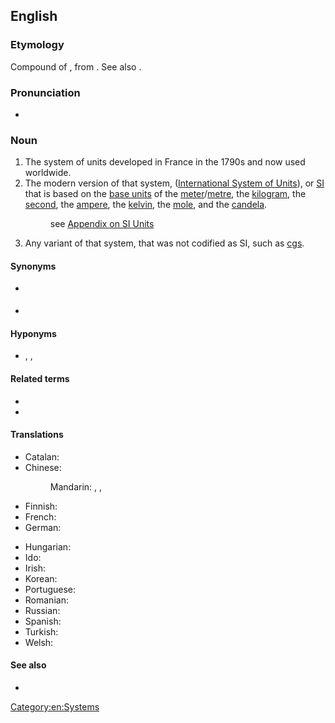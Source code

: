 {{also|metric-system}}
==English==

===Etymology===
Compound of {{compound|en|metric|system}}, from {{der|en|fr|métrique}}. See also {{m|en|meter}}.

===Pronunciation===
* {{IPA|en|/ˈmɛtɹɪk ˌsɪstəm/}}

===Noun===
{{en-noun|?}}

# The system of units developed in France in the 1790s and now used worldwide.
# The modern version of that system, {{w|Systeme Internationale d'Unites}} ([[International System of Units]]), or [[SI]] that is based on the [[base unit]]s of the [[meter]]/[[metre]], the [[kilogram]], the [[second]], the [[ampere]], the [[kelvin]], the [[mole]], and the [[candela]].
#: see [[Appendix:SI_units|Appendix on SI Units]]
# Any variant of that system, that was not codified as SI, such as [[cgs]].

====Synonyms====
* {{l|en|metric}} {{qualifier|abbreviation}}
* {{sense|système international}} {{l|en|SI}}

====Hyponyms====
* {{sense|variants}} {{l|en|cgs}}, {{l|en|mks}}, {{l|en|MTS}}

====Related terms====
* {{l|en|metrication}}
* {{l|en|metric conversion}}

====Translations====
{{trans-top|system of measurements developed in France}}
* Catalan: {{t|ca|sistema mètric|m}}
* Chinese:
*: Mandarin: {{t|cmn|國際公制}}, {{t|cmn|国际公制|tr=guójì gōngzhì}}, {{q|short form}} {{t+|cmn|公制|tr=gōngzhì}}
* Finnish: {{t|fi|metrijärjestelmä}}
* French: {{t+|fr|système métrique|m}}
* German: {{t|de|metrisches System|n}}
{{trans-mid}}
* Hungarian: {{t+|hu|méterrendszer}}
* Ido: {{t|io|metrala sistemo}}
* Irish: {{t|ga|córas méadrach|m}}
* Korean: {{t+|ko|미터법(法)}}
* Portuguese: {{t|pt|sistema métrico}}
* Romanian: {{t+|ro|sistem metric|n}}
* Russian: {{t|ru|метри́ческая систе́ма|f}}
* Spanish: {{t|es|sistema métrico|m}}
* Turkish: {{t+|tr|metrik sistem}}
* Welsh: {{t|cy|system fedrig|f}}
{{trans-bottom}}

{{trans-see|International System of Units}}

====See also====
* {{l|en|decimalization}}

[[Category:en:Systems]]